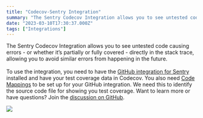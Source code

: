 ```yaml
---
title: "Codecov-Sentry Integration"
summary: "The Sentry Codecov Integration allows you to see untested code causing errors - or whether it’s partially or fully covered - directly in the stack trace,..."
date: "2023-03-10T17:30:37.000Z"
tags: ["Integrations"]
---
```


  The Sentry Codecov Integration allows you to see untested code causing errors - or whether it’s partially or fully covered - directly in the stack trace, allowing you to avoid similar errors from happening in the future.\
\
To use the integration, you need to have the [GitHub integration for Sentry](https://docs.sentry.io/product/integrations/source-code-mgmt/github/) installed and have your test coverage data in Codecov. You also need [Code Mappings](https://docs.sentry.io/product/integrations/source-code-mgmt/github/#stack-trace-linking) to be set up for your GitHub integration. We need this to identify the source code file for showing you test coverage. Want to learn more or have questions? Join the [discussion on GitHub](https://github.com/getsentry/sentry/discussions/43826).

![](/changelog/codecov-sentry-integration-beta-1.jpg)
